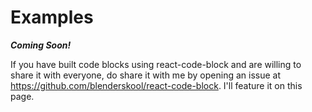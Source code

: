 # Examples

**_Coming Soon!_**

If you have built code blocks using react-code-block and are willing to share it with everyone, do share it with me by opening
an issue at https://github.com/blenderskool/react-code-block. I'll feature it on this page.
